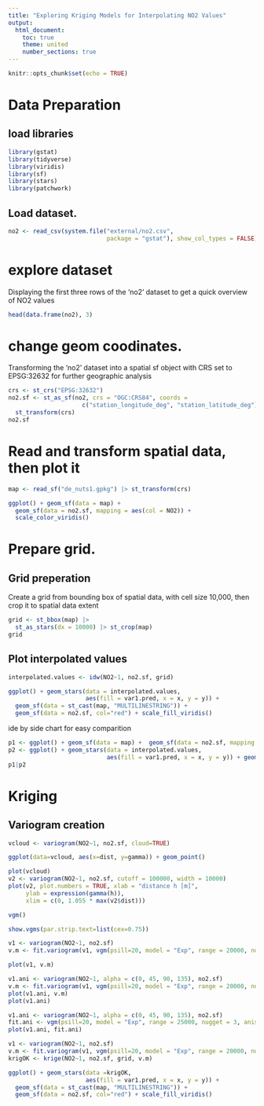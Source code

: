```yaml
---
title: "Exploring Kriging Models for Interpolating NO2 Values"
output:
  html_document:
    toc: true
    theme: united
    number_sections: true
---
```


```r
knitr::opts_chunk$set(echo = TRUE)
```

# Data Preparation

## load libraries
```r

library(gstat)
library(tidyverse)
library(viridis)
library(sf)
library(stars)
library(patchwork)

```

## Load dataset.

```r
no2 <- read_csv(system.file("external/no2.csv", 
                            package = "gstat"), show_col_types = FALSE)


```

# explore dataset
Displaying the first three rows of the 'no2' dataset to get a quick overview of NO2 values
```r
head(data.frame(no2), 3)
```

# change geom coodinates.
Transforming the 'no2' dataset into a spatial sf object with CRS set to EPSG:32632 for further geographic analysis

```r
crs <- st_crs("EPSG:32632")
no2.sf <- st_as_sf(no2, crs = "OGC:CRS84", coords = 
                     c("station_longitude_deg", "station_latitude_deg")) |>
  st_transform(crs) 
no2.sf
```


# Read and transform spatial data, then plot it
```r
map <- read_sf("de_nuts1.gpkg") |> st_transform(crs) 

ggplot() + geom_sf(data = map) + 
  geom_sf(data = no2.sf, mapping = aes(col = NO2)) + 
  scale_color_viridis()
```

# Prepare grid.

## Grid preperation
Create a grid from bounding box of spatial data, with cell size 10,000, then crop it to spatial data extent
```r
grid <- st_bbox(map) |>
  st_as_stars(dx = 10000) |> st_crop(map) 
grid
```

## Plot interpolated values
```r
interpolated.values <- idw(NO2~1, no2.sf, grid)

ggplot() + geom_stars(data = interpolated.values, 
                      aes(fill = var1.pred, x = x, y = y)) + 
  geom_sf(data = st_cast(map, "MULTILINESTRING")) + 
  geom_sf(data = no2.sf, col="red") + scale_fill_viridis() 

```
ide by side chart for easy comparition
```r
p1 <- ggplot() + geom_sf(data = map) +  geom_sf(data = no2.sf, mapping = aes(col = NO2)) + scale_color_viridis()
p2 <- ggplot() + geom_stars(data = interpolated.values, 
                            aes(fill = var1.pred, x = x, y = y)) + geom_sf(data = st_cast(map, "MULTILINESTRING")) + geom_sf(data = no2.sf, col="red") + scale_fill_viridis() 
p1|p2
```

# Kriging 

## Variogram creation
```r
vcloud <- variogram(NO2~1, no2.sf, cloud=TRUE)

```

```r
ggplot(data=vcloud, aes(x=dist, y=gamma)) + geom_point()

```

```r
plot(vcloud)
v2 <- variogram(NO2~1, no2.sf, cutoff = 100000, width = 10000)
plot(v2, plot.numbers = TRUE, xlab = "distance h [m]",
     ylab = expression(gamma(h)),
     xlim = c(0, 1.055 * max(v2$dist)))

```

```r
vgm()

```

```r
show.vgms(par.strip.text=list(cex=0.75))
```

```r

v1 <- variogram(NO2~1, no2.sf)
v.m <- fit.variogram(v1, vgm(psill=20, model = "Exp", range = 20000, nugget = 1))

plot(v1, v.m)

```

```r
v1.ani <- variogram(NO2~1, alpha = c(0, 45, 90, 135), no2.sf)
v.m <- fit.variogram(v1, vgm(psill=20, model = "Exp", range = 20000, nugget = 1))
plot(v1.ani, v.m)
plot(v1.ani)
```

```r
v1.ani <- variogram(NO2~1, alpha = c(0, 45, 90, 135), no2.sf)
fit.ani <- vgm(psill=20, model = "Exp", range = 25000, nugget = 3, anis = c(30, 10, 0, 0.5, 0.3))
plot(v1.ani, fit.ani)
```

```r
v1 <- variogram(NO2~1, no2.sf)
v.m <- fit.variogram(v1, vgm(psill=20, model = "Exp", range = 20000, nugget = 1))
krigOK <- krige(NO2~1, no2.sf, grid, v.m)
```

```r

ggplot() + geom_stars(data =krigOK, 
                      aes(fill = var1.pred, x = x, y = y)) + 
  geom_sf(data = st_cast(map, "MULTILINESTRING")) + 
  geom_sf(data = no2.sf, col="red") + scale_fill_viridis() 
```

